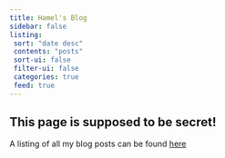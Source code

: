 ```yaml
---
title: Hamel's Blog
sidebar: false
listing:
 sort: "date desc"
 contents: "posts"
 sort-ui: false
 filter-ui: false
 categories: true
 feed: true
---
```


:::{.callout-warning}
# This page is supposed to be secret!

A listing of all my blog posts can be found [here](../index.qmd#blogs)
:::
